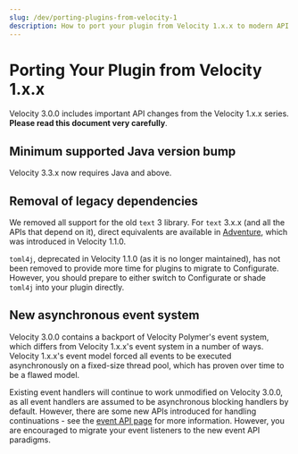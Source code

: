 ```yaml
---
slug: /dev/porting-plugins-from-velocity-1
description: How to port your plugin from Velocity 1.x.x to modern API.
---
```


# Porting Your Plugin from Velocity 1.x.x

Velocity 3.0.0 includes important API changes from the Velocity 1.x.x series. **Please read this
document very carefully**.

## Minimum supported Java version bump

Velocity 3.3.x now requires Java <Property name="VELOCITY_JAVA_MIN" /> and above.

## Removal of legacy dependencies

We removed all support for the old `text` 3 library. For `text` 3.x.x (and all the APIs that depend
on it), direct equivalents are available in [Adventure](https://docs.advntr.dev/), which was
introduced in Velocity 1.1.0.

`toml4j`, deprecated in Velocity 1.1.0 (as it is no longer maintained), has not been removed to
provide more time for plugins to migrate to Configurate. However, you should prepare to either
switch to Configurate or shade `toml4j` into your plugin directly.

## New asynchronous event system

Velocity 3.0.0 contains a backport of Velocity Polymer's event system, which differs from Velocity
1.x.x's event system in a number of ways. Velocity 1.x.x's event model forced all events to be
executed asynchronously on a fixed-size thread pool, which has proven over time to be a flawed
model.

Existing event handlers will continue to work unmodified on Velocity 3.0.0, as all event handlers
are assumed to be asynchronous blocking handlers by default. However, there are some new APIs
introduced for handling continuations - see the [event API page](../api/event.md) for more
information. However, you are encouraged to migrate your event listeners to the new event API
paradigms.
